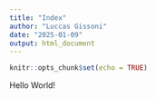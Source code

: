 ```yaml
---
title: "Index"
author: "Luccas Gissoni"
date: "2025-01-09"
output: html_document
---
```


```r
knitr::opts_chunk$set(echo = TRUE)
```

Hello World!